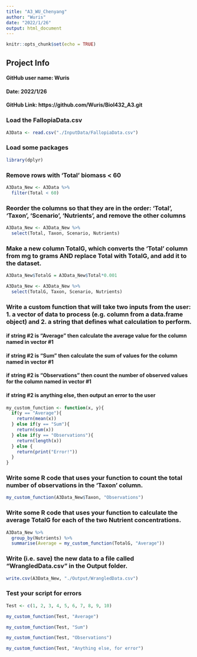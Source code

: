 ---
title: "A3_WU_Chenyang"
author: "Wuris"
date: "2022/1/26"
output: html_document
---

```{r setup, include=FALSE}
knitr::opts_chunk$set(echo = TRUE)
```

## Project Info
#### **GitHub user name**: Wuris
#### **Date**: 2022/1/26
#### **GitHub Link**: https://github.com/Wuris/Biol432_A3.git

### Load the FallopiaData.csv
```{r}
A3Data <- read.csv("./InputData/FallopiaData.csv")
```

### Load some packages
```{r}
library(dplyr)
```

### Remove rows with ‘Total’ biomass < 60
```{r}
A3Data_New <- A3Data %>%
  filter(Total < 60)
```

### Reorder the columns so that they are in the order: ‘Total’, ‘Taxon’, ‘Scenario’, ‘Nutrients’, and remove the other columns
```{r}
A3Data_New <- A3Data_New %>% 
  select(Total, Taxon, Scenario, Nutrients)
```

### Make a new column TotalG, which converts the ‘Total’ column from mg to grams AND replace Total with TotalG, and add it to the dataset.
```{r}
A3Data_New$TotalG = A3Data_New$Total*0.001

A3Data_New <- A3Data_New %>% 
  select(TotalG, Taxon, Scenario, Nutrients)
```

### Write a custom function that will take two inputs from the user: 1. a vector of data to process (e.g. column from a data.frame object) and 2. a string that defines what calculation to perform.
#### if string #2 is "Average" then calculate the average value for the column named in vector #1
#### if string #2 is "Sum" then calculate the sum of values for the column named in vector #1
#### if string #2 is "Observations" then count the number of observed values for the column named in vector #1
#### if string #2 is anything else, then output an error to the user 
```{r}
my_custom_function <- function(x, y){
  if(y == "Average"){
    return(mean(x))
  } else if(y == "Sum"){
    return(sum(x))
  } else if(y == "Observations"){
    return(length(x))
  } else {
    return(print("Error!"))
  }
}
```

### Write some R code that uses your function to count the total number of observations in the 'Taxon' column.
```{r}
my_custom_function(A3Data_New$Taxon, "Observations")
```

### Write some R code that uses your function to calculate the average TotalG for each of the two Nutrient concentrations.
```{r}
A3Data_New %>% 
  group_by(Nutrients) %>% 
  summarise(Average = my_custom_function(TotalG, "Average"))
```

### Write (i.e. save) the new data to a file called "WrangledData.csv" in the Output folder. 
```{r}
write.csv(A3Data_New, "./Output/WrangledData.csv") 
```

### Test your script for errors
```{r}
Test <- c(1, 2, 3, 4, 5, 6, 7, 8, 9, 10)

my_custom_function(Test, "Average")

my_custom_function(Test, "Sum")

my_custom_function(Test, "Observations")

my_custom_function(Test, "Anything else, for error")

```



